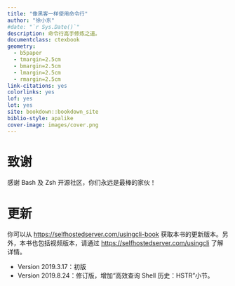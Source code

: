 ```yaml
---
title: "像黑客一样使用命令行"
author: "徐小东"
#date: "`r Sys.Date()`"
description: 命令行高手修炼之道。
documentclass: ctexbook
geometry:
  - b5paper
  - tmargin=2.5cm
  - bmargin=2.5cm
  - lmargin=2.5cm
  - rmargin=2.5cm
link-citations: yes
colorlinks: yes
lof: yes
lot: yes
site: bookdown::bookdown_site
biblio-style: apalike
cover-image: images/cover.png
---
```


# 致谢 {-}

感谢 Bash 及 Zsh 开源社区，你们永远是最棒的家伙！

# 更新 {-}

你可以从 <https://selfhostedserver.com/usingcli-book> 获取本书的更新版本。另外，本书也包括视频版本，请通过 <https://selfhostedserver.com/usingcli> 了解详情。

+ Version 2019.3.17：初版
+ Version 2019.8.24：修订版，增加“高效查询 Shell 历史：HSTR”小节。